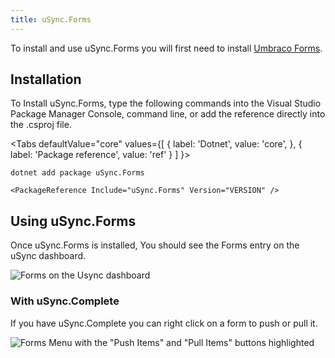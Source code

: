 ```yaml
---
title: uSync.Forms
---
```


To install and use uSync.Forms you will first need to install [Umbraco Forms](https://umbraco.com/products/add-ons/forms/). 

## Installation

To Install uSync.Forms, type the following commands into the Visual Studio Package Manager Console, command line, or add the reference directly into the .csproj file.


<Tabs
  defaultValue="core"
  values={[
    { label: 'Dotnet', value: 'core', },
    { label: 'Package reference', value: 'ref' }
  ]
}>
<TabItem value="core">

```cli
dotnet add package uSync.Forms
```

</TabItem>
<TabItem value="ref">

```cli
<PackageReference Include="uSync.Forms" Version="VERSION" />
```

</TabItem>
</Tabs>

## Using uSync.Forms

Once uSync.Forms is installed, You should see the Forms entry on the uSync dashboard.


![Forms on the Usync dashboard](formsDash.png)

### With uSync.Complete

If you have uSync.Complete you can right click on a form to push or pull it.

![Forms Menu with the "Push Items" and "Pull Items" buttons highlighted](pullPush.png)




